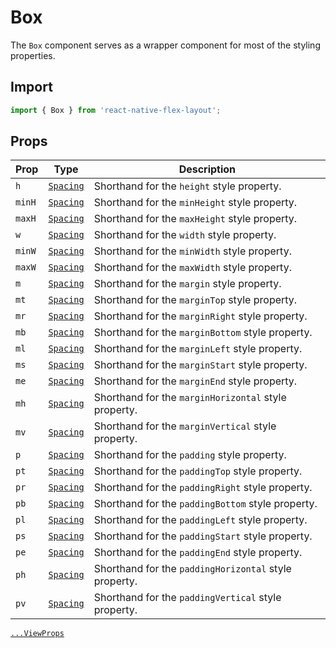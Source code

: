 # Box

The `Box` component serves as a wrapper component for most of the styling properties.

## Import

```js
import { Box } from 'react-native-flex-layout';
```

## Props

| Prop   | Type                         | Description                                           |
|--------|------------------------------|-------------------------------------------------------|
| `h`    | [`Spacing`](/guides/spacing) | Shorthand for the `height` style property.            |
| `minH` | [`Spacing`](/guides/spacing) | Shorthand for the `minHeight` style property.         |
| `maxH` | [`Spacing`](/guides/spacing) | Shorthand for the `maxHeight` style property.         |
| `w`    | [`Spacing`](/guides/spacing) | Shorthand for the `width` style property.             |
| `minW` | [`Spacing`](/guides/spacing) | Shorthand for the `minWidth` style property.          |
| `maxW` | [`Spacing`](/guides/spacing) | Shorthand for the `maxWidth` style property.          |
| `m`    | [`Spacing`](/guides/spacing) | Shorthand for the `margin` style property.            |
| `mt`   | [`Spacing`](/guides/spacing) | Shorthand for the `marginTop` style property.         |
| `mr`   | [`Spacing`](/guides/spacing) | Shorthand for the `marginRight` style property.       |
| `mb`   | [`Spacing`](/guides/spacing) | Shorthand for the `marginBottom` style property.      |
| `ml`   | [`Spacing`](/guides/spacing) | Shorthand for the `marginLeft` style property.        |
| `ms`   | [`Spacing`](/guides/spacing) | Shorthand for the `marginStart` style property.       |
| `me`   | [`Spacing`](/guides/spacing) | Shorthand for the `marginEnd` style property.         |
| `mh`   | [`Spacing`](/guides/spacing) | Shorthand for the `marginHorizontal` style property.  |
| `mv`   | [`Spacing`](/guides/spacing) | Shorthand for the `marginVertical` style property.    |
| `p`    | [`Spacing`](/guides/spacing) | Shorthand for the `padding` style property.           |
| `pt`   | [`Spacing`](/guides/spacing) | Shorthand for the `paddingTop` style property.        |
| `pr`   | [`Spacing`](/guides/spacing) | Shorthand for the `paddingRight` style property.      |
| `pb`   | [`Spacing`](/guides/spacing) | Shorthand for the `paddingBottom` style property.     |
| `pl`   | [`Spacing`](/guides/spacing) | Shorthand for the `paddingLeft` style property.       |
| `ps`   | [`Spacing`](/guides/spacing) | Shorthand for the `paddingStart` style property.      |
| `pe`   | [`Spacing`](/guides/spacing) | Shorthand for the `paddingEnd` style property.        |
| `ph`   | [`Spacing`](/guides/spacing) | Shorthand for the `paddingHorizontal` style property. |
| `pv`   | [`Spacing`](/guides/spacing) | Shorthand for the `paddingVertical` style property.   |

[`...ViewProps`](https://reactnative.dev/docs/view#props)
